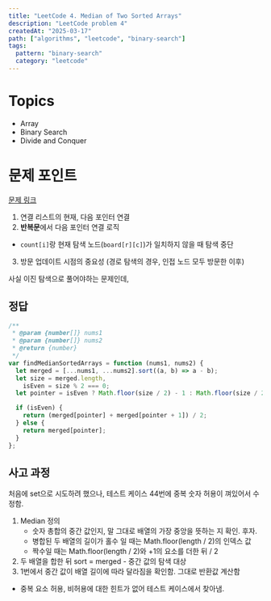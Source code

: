 ```yaml
---
title: "LeetCode 4. Median of Two Sorted Arrays"
description: "LeetCode problem 4"
createdAt: "2025-03-17"
path: ["algorithms", "leetcode", "binary-search"]
tags:
  pattern: "binary-search"
  category: "leetcode"
---
```


# Topics

- Array
- Binary Search
- Divide and Conquer

# 문제 포인트

[문제 링크](https://leetcode.com/problems/median-of-two-sorted-arrays/)

1. 연결 리스트의 현재, 다음 포인터 연결
2. **반복문**에서 다음 포인터 연결 로직

- `count[i]`랑 현재 탐색 노드(`board[r][c]`)가 일치하지 않을 때 탐색 중단

3. 방문 업데이트 시점의 중요성 (경로 탐색의 경우, 인접 노드 모두 방문한 이후)

사실 이진 탐색으로 풀어야하는 문제인데,

## 정답

```js
/**
 * @param {number[]} nums1
 * @param {number[]} nums2
 * @return {number}
 */
var findMedianSortedArrays = function (nums1, nums2) {
  let merged = [...nums1, ...nums2].sort((a, b) => a - b);
  let size = merged.length,
    isEven = size % 2 === 0;
  let pointer = isEven ? Math.floor(size / 2) - 1 : Math.floor(size / 2);

  if (isEven) {
    return (merged[pointer] + merged[pointer + 1]) / 2;
  } else {
    return merged[pointer];
  }
};
```

## 사고 과정

처음에 set으로 시도하려 했으나, 테스트 케이스 44번에 중복 숫자 허용이 껴있어서 수정함.

1. Median 정의
   - 숫자 총합의 중간 값인지, 말 그대로 배열의 가장 중앙을 뜻하는 지 확인. 후자.
   - 병합된 두 배열의 길이가 홀수 일 때는 Math.floor(length / 2)의 인덱스 값
   - 짝수일 때는 Math.floor(length / 2)와 +1의 요소를 더한 뒤 / 2
2. 두 배열을 합한 뒤 sort = merged - 중간 값의 탐색 대상
3. 1번에서 중간 값이 배열 길이에 따라 달라짐을 확인함. 그대로 반환값 계산함

- 중복 요소 허용, 비허용에 대한 힌트가 없어 테스트 케이스에서 찾아냄.
